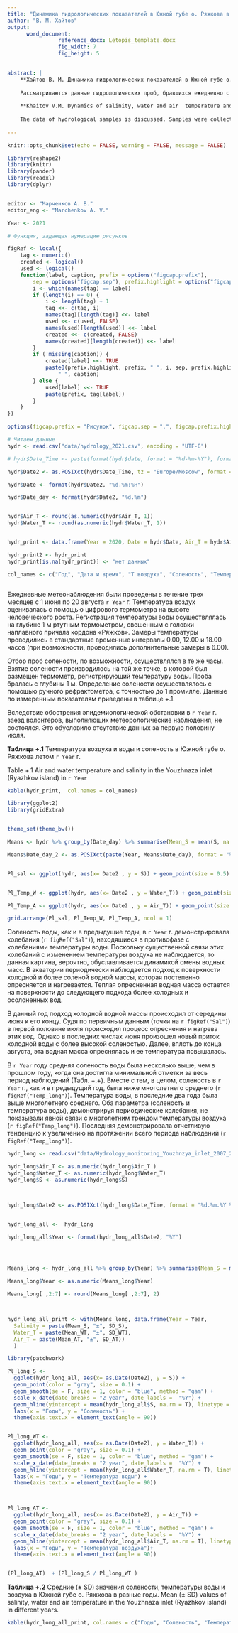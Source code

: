 ```yaml
---
title: "Динамика гидрологических показателей в Южной губе о. Ряжкова в летние месяцы 2021 года."
author: "В. М. Хайтов"
output: 
      word_document:
                reference_docx: Letopis_template.docx
                fig_width: 7
                fig_height: 5

 
abstract: |
    **Хайтов В. М. Динамика гидрологических показателей в Южной губе о. Ряжкова в летние месяцы 2021 года** // Марченков А. В. (ред.) Летопись природы Кадалакшского заповедника за 2021 год (ежегодный отчет). Кандалакша. Т.1 (Летопись природы Кандалакшского заповедника, кн. ++)
    
    Рассматриваются данные гидрологических проб, бравшихся ежедневно с 01.06.21 по 20.08.21
    
    **Khaitov V.M. Dynamics of salinity, water and air  temperature and wind characteristics in the Youzhnaya inlet (Ryazhkov island)** // Marchenkov A.V. (ed.)  The Chronicle of Nature by the Kandalaksha Reserve for 2021 (Annual report).  Kandalaksha. V.1. (The Chronicle of Nature by the Kandalaksha Reserve, Book N ++)
    
    The data of hydrological samples is discussed. Samples were collected during most summer months.
      
---
```


```r
knitr::opts_chunk$set(echo = FALSE, warning = FALSE, message = FALSE)

library(reshape2)
library(knitr)
library(pander)
library(readxl)
library(dplyr)


editor <- "Марченков А. В."
editor_eng <- "Marchenkov A. V."

Year <- 2021

# Функция, задающая нумерацию рисунков

figRef <- local({
    tag <- numeric()
    created <- logical()
    used <- logical()
    function(label, caption, prefix = options("figcap.prefix"), 
        sep = options("figcap.sep"), prefix.highlight = options("figcap.prefix.highlight")) {
        i <- which(names(tag) == label)
        if (length(i) == 0) {
            i <- length(tag) + 1
            tag <<- c(tag, i)
            names(tag)[length(tag)] <<- label
            used <<- c(used, FALSE)
            names(used)[length(used)] <<- label
            created <<- c(created, FALSE)
            names(created)[length(created)] <<- label
        }
        if (!missing(caption)) {
            created[label] <<- TRUE
            paste0(prefix.highlight, prefix, " ", i, sep, prefix.highlight, 
                " ", caption)
        } else {
            used[label] <<- TRUE
            paste(prefix, tag[label])
        }
    }
})

options(figcap.prefix = "Рисунок", figcap.sep = ".", figcap.prefix.highlight = "**")

```



```r
# Читаем данные
hydr <- read.csv("data/hydrology_2021.csv", encoding = "UTF-8")

# hydr$Date_Time <- paste(format(hydr$date, format = "%d-%m-%Y"), format(hydr$time, format = "%H"))

hydr$Date2 <- as.POSIXct(hydr$Date_Time, tz = "Europe/Moscow", format = "%d.%m.%Y %H")

hydr$Date <- format(hydr$Date2, "%d.%m:%H")

hydr$Date_day <- format(hydr$Date2, "%d.%m")


hydr$Air_T <- round(as.numeric(hydr$Air_T, 1))
hydr$Water_T <- round(as.numeric(hydr$Water_T, 1))


hydr_print <- data.frame(Year = 2020, Date = hydr$Date, Air_T = hydr$Air_T, Salinity = hydr$S, Water_T = hydr$Water_T)

hydr_print2 <- hydr_print
hydr_print[is.na(hydr_print)] <- "нет данных"

col_names <- c("Год", "Дата и время", "T воздуха", "Соленость", "Температура воды")



```


Ежедневные метеонаблюдения были проведены в течение трех месяцев с 1 июня  по 20 августа `r Year` г. Температура воздух оценивалась с помощью цифрового термометра на высоте человеческого роста. Регистрация температуры воды осуществлялась на глубине 1 м ртутным термометром, свешенным с головки наплавного причала кордона «Ряжков». Замеры температуры проводились в стандартные временные интервалы 0.00, 12.00 и 18.00 часов (при возможности, проводились дополнительные замеры в 6.00).


Отбор проб солености, по возможности, осуществлялся в те же часы. Взятие солености производилось на той же точке, в которой был размещен термометр, регистрирующий температуру воды. Проба бралась с глубины 1 м. Определение солености осуществлялось с помощью ручного рефрактометра, с точностью до 1 промилле. Данные по измеренным показателям приведены в таблице +.1. 

Вследствие обострения эпидемиологической обстановки в `r Year` г. заезд волонтеров, выполняющих метеорологические наблюдения, не состоялся. Это обусловило отсутствие данных за первую половину июля.  


**Таблица +.1**  Температура воздуха и воды и соленость в Южной губе о. Ряжкова  летом `r Year` г.   

Table +.1 Air and water temperature and salinity in the Youzhnaza inlet (Ryazhkov island) in `r Year`


```r

kable(hydr_print,  col.names = col_names)

```




```r

library(ggplot2)
library(gridExtra)


theme_set(theme_bw())

Means <- hydr %>% group_by(Date_day) %>% summarise(Mean_S = mean(S, na.rm = T), Mean_WT = mean(Water_T, na.rm = T), Mean_AT = mean(Air_T, na.rm = T)) 

Means$Date_day_2 <- as.POSIXct(paste(Year, Means$Date_day), format = "%Y %d-%m" )


Pl_sal <- ggplot(hydr, aes(x= Date2 , y = S)) + geom_point(size = 0.5) + geom_line(data = Means, aes(x = Date_day_2,  y = Mean_S), color = "gray") + xlab("") + ylab("Соленость") + geom_smooth(se = F, size = 1, color = "blue", method = "gam") 


Pl_Temp_W <- ggplot(hydr, aes(x= Date2 , y = Water_T)) + geom_point(size = 0.5) + geom_line(data = Means, aes(x = Date_day_2,  y = Mean_WT), color = "gray")  + geom_smooth(se = F, size = 1, color = "blue",  method = "gam") + xlab("") + ylab("Температура воды")

Pl_Temp_A <- ggplot(hydr, aes(x= Date2 , y = Air_T)) + geom_point(size = 0.5) + geom_line(data = Means, aes(x = Date_day_2,  y = Mean_AT), color = "gray")  + geom_smooth(se = F, size = 1, color = "blue", method = "gam") + xlab("Даты") + ylab("Температура воздуха")

grid.arrange(Pl_sal, Pl_Temp_W, Pl_Temp_A, ncol = 1)

```







Соленость воды, как и в предыдущие годы, в `r Year` г. демонстрировала колебания (`r figRef("Sal")`), находящиеся в противофазе с колебаниями температуры воды. Поскольку существенной связи этих колебаний с изменением температуры воздуха не наблюдается, то данная картина, вероятно, обуславливается динамикой смены водных масс. В акватории периодически наблюдается подход к поверхности холодной и более соленой водной массы, которая постепенно опресняется и нагревается. Теплая опресненная водная масса остается на поверхности до следующего подхода более холодных и осолоненных вод. 


В данный год подход холодной водной массы происходил от середины июня к его концу. Судя по первичным данным (точки на `r figRef("Sal")`) в первой половине июля  происходил процесс опреснения и нагрева этих вод. Однако в последних числах июня произошел новый  приток холодной воды с более высокой соленостью. Далее, вплоть до конца августа, эта водная масса опреснялась и ее температура повышалась. 



В `r Year` году средняя соленость воды была несколько выше, чем в прошлом году, когда она достигла минимальной отметки за весь период наблюдений (Табл. +.+). Вместе с тем, в целом, соленость в `r Year` г., как и в предыдущий год, была ниже многолетнего среднего (`r figRef("Temp_long")`). Температура воды, в последние два года была выше многолетнего среднего. Оба параметра (соленость и температура воды), демонстрируя периодические колебания, не показывали явной связи с многолетним трендом температуры воздуха (`r figRef("Temp_long")`). Последняя демонстрировала отчетливую тенденцию к увеличению на протяжении всего периода наблюдений (`r figRef("Temp_long")`). 



```r
hydr_long <- read.csv("data/Hydrology_monitoring_Youzhnzya_inlet_2007_2021.csv")

hydr_long$Air_T <- as.numeric(hydr_long$Air_T )
hydr_long$Water_T <- as.numeric(hydr_long$Water_T)
hydr_long$S <- as.numeric(hydr_long$S)



hydr_long$Date2 <- as.POSIXct(hydr_long$Date_Time, format = "%d.%m.%Y %H", tz = "Europe/Moscow")


hydr_long_all <-  hydr_long

hydr_long_all$Year <- format(hydr_long_all$Date2, "%Y")




Means_long <- hydr_long_all %>% group_by(Year) %>% summarise(Mean_S = mean(S, na.rm = T), SD_S = sd(S, na.rm = T), Mean_WT = mean(Water_T, na.rm = T), SD_WT = sd(Water_T, na.rm = T), Mean_AT = mean(Air_T, na.rm = T), SD_AT = sd(Air_T, na.rm = T))

Means_long$Year <- as.numeric(Means_long$Year)

Means_long[ ,2:7] <- round(Means_long[ ,2:7], 2)



hydr_long_all_print <- with(Means_long, data.frame(Year = Year,
  Salinity = paste(Mean_S, "±", SD_S),
  Water_T = paste(Mean_WT, "±", SD_WT),
  Air_T = paste(Mean_AT, "±", SD_AT))
  )

```






```r

library(patchwork)

Pl_long_S <- 
  ggplot(hydr_long_all, aes(x= as.Date(Date2), y = S)) + 
  geom_point(color = "gray", size = 0.1) + 
  geom_smooth(se = F, size = 1, color = "blue", method = "gam") +
  scale_x_date(date_breaks = "2 year", date_labels =  "%Y") + 
  geom_hline(yintercept = mean(hydr_long_all$S, na.rm = T), linetype = 2, size = 1) +
  labs(x = "Годы", y = "Соленость") +
  theme(axis.text.x = element_text(angle = 90))


Pl_long_WT <- 
  ggplot(hydr_long_all, aes(x= as.Date(Date2), y = Water_T)) + 
  geom_point(color = "gray", size = 0.1) + 
  geom_smooth(se = F, size = 1, color = "blue", method = "gam") +
  scale_x_date(date_breaks = "2 year", date_labels =  "%Y") + 
  geom_hline(yintercept = mean(hydr_long_all$Water_T, na.rm = T), linetype = 2, size = 1)+
  labs(x = "Годы", y = "Температура воды") +
  theme(axis.text.x = element_text(angle = 90))



Pl_long_AT <- 
  ggplot(hydr_long_all, aes(x= as.Date(Date2), y = Air_T)) + 
  geom_point(color = "gray", size = 0.1) + 
  geom_smooth(se = F, size = 1, color = "blue", method = "gam") +
  scale_x_date(date_breaks = "2 year", date_labels =  "%Y") + 
  geom_hline(yintercept = mean(hydr_long_all$Air_T, na.rm = T), linetype = 2, size = 1)+
  labs(x = "Годы", y = "Температура воздуха")+
  theme(axis.text.x = element_text(angle = 90))


(Pl_long_AT)  + (Pl_long_S / Pl_long_WT ) 


```





**Таблица +.2**  Средние (± SD) значения солености, температуры воды и воздуха в Южной губе о. Ряжкова  в разные годы. Mean (± SD) values of salinity, water and air temperature in the Youzhnaza inlet (Ryazhkov island) in different years.

```r
kable(hydr_long_all_print, col.names = c("Годы", "Соленость", "Температура воды", "Температура воздуха"), align = "lccc" )
```

